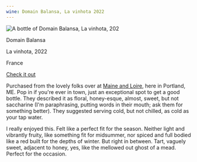 ```yaml
---
wine: Domain Balansa, La vinhota 2022
---
```



<div class="flex flex-col md:flex-row items-center md:justify-evenly mb-6">
  <Image
    alt="A bottle of Domain Balansa, La vinhota, 202"
    src={Bottle}
    width={378}
  />
  <div class="flex flex-col wine-stats">
    <p>Domain Balansa</p>
    <p>La vinhota, 2022</p>
    <p>France</p>
    <p>
      <a
        href="https://www.maineandloire.com/france-languedocroussillon/p/domaine-balansa-la-vinhota-rouge-2020"
        target="_blank"
      >
        Check it out
      </a>
    </p>
  </div>
</div>

Purchased from the lovely folks over at <a href="https://www.maineandloire.com" target="_blank">Maine and Loire</a>, here in Portland, ME. 
Pop in if you're ever in town, just an exceptional spot to get a good bottle. They described it as floral, honey-esque, almost, sweet, 
but not saccharine (I'm paraphrasing, putting words in their mouth; ask them for something better). They suggested serving cold, but not chilled, 
as cold as your tap water.

I really enjoyed this. Felt like a perfect fit for the season. Neither light and vibrantly fruity, like something fit for midsummer, 
nor spiced and full bodied like a red built for the depths of winter. But right in between. Tart, vaguely sweet, 
adjacent to honey, yes, like the mellowed out ghost of a mead. Perfect for the occasion.
